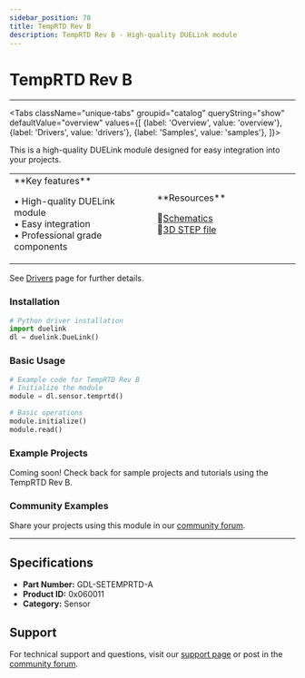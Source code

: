 ```yaml
---
sidebar_position: 78
title: TempRTD Rev B
description: TempRTD Rev B - High-quality DUELink module
---
```



# TempRTD Rev B

<ProductImageSelector 
  partNumber="setemprtd-a"
  productName="TempRTD Rev B"
/>

---

<Tabs className="unique-tabs" groupid="catalog" queryString="show" defaultValue="overview"
  values={[
    {label: 'Overview', value: 'overview'},
    {label: 'Drivers', value: 'drivers'},
    {label: 'Samples', value: 'samples'},
  ]}>

<TabItem value="overview">

This is a high-quality DUELink module designed for easy integration into your projects.

<table><td width='50%'>
**Key features**

• High-quality DUELink module<br/>
• Easy integration<br/>
• Professional grade components<br/>

</td><td width='50%'>
**Resources**
 
📄[Schematics](/sch/setemprtd-a.pdf)<br/>
🔩[3D STEP file](/3d/setemprtd-a.step)<br/>

</td></table>

</TabItem>

<TabItem value="drivers">

See [Drivers](../../engine/drivers) page for further details.

### Installation

```python
# Python driver installation
import duelink
dl = duelink.DueLink()
```

### Basic Usage

```python
# Example code for TempRTD Rev B
# Initialize the module
module = dl.sensor.temprtd()

# Basic operations
module.initialize()
module.read()
```

</TabItem>

<TabItem value="samples">

### Example Projects

Coming soon! Check back for sample projects and tutorials using the TempRTD Rev B.

### Community Examples

Share your projects using this module in our [community forum](https://forums.ghielectronics.com).

</TabItem>

</Tabs>

---

## Specifications

- **Part Number:** GDL-SETEMPRTD-A
- **Product ID:** 0x060011
- **Category:** Sensor

## Support

For technical support and questions, visit our [support page](../../support) or post in the [community forum](https://forums.ghielectronics.com).
